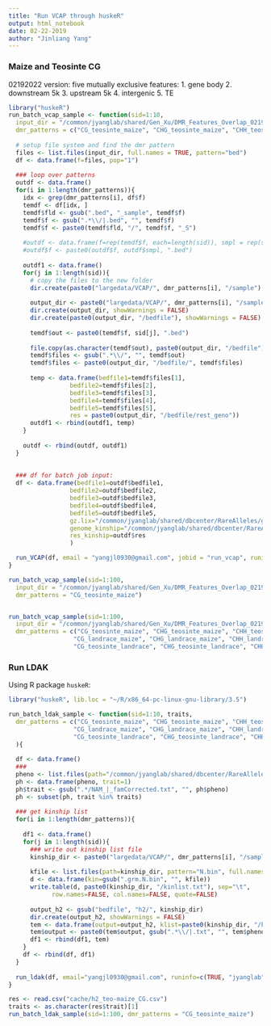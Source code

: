 ```yaml
---
title: "Run VCAP through huskeR"
output: html_notebook
date: 02-22-2019
author: "Jinliang Yang"
---
```



### Maize and Teosinte CG

02192022 version:
five mutually exclusive features:
1. gene body
2. downstream 5k
3. upstream 5k
4. intergenic
5. TE

```r


library("huskeR")
run_batch_vcap_sample <- function(sid=1:10,
  input_dir = "/common/jyanglab/shared/Gen_Xu/DMR_Features_Overlap_02192022",
  dmr_patterns = c("CG_teosinte_maize", "CHG_teosinte_maize", "CHH_teosinte_maize",)){
  
  # setup file system and find the dmr pattern
  files <- list.files(input_dir, full.names = TRUE, pattern="bed")
  df <- data.frame(f=files, pop="1")
  
  ### loop over patterns
  outdf <- data.frame()
  for(i in 1:length(dmr_patterns)){
    idx <- grep(dmr_patterns[i], df$f)
    temdf <- df[idx, ]
    temdf$fld <- gsub(".bed", "_sample", temdf$f)
    temdf$f <- gsub(".*\\/|.bed", "", temdf$f)
    temdf$f <- paste0(temdf$fld, "/", temdf$f, "_S")
    
    #outdf <- data.frame(f=rep(temdf$f, each=length(sid)), smpl = rep(sid, times=nrow(temdf)))
    #outdf$f <- paste0(outdf$f, outdf$smpl, ".bed")
    
    outdf1 <- data.frame()
    for(j in 1:length(sid)){
      # copy the files to the new folder
      dir.create(paste0("largedata/VCAP/", dmr_patterns[i], "/sample"), showWarnings = FALSE)
      
      output_dir <- paste0("largedata/VCAP/", dmr_patterns[i], "/sample/S", sid[j])
      dir.create(output_dir, showWarnings = FALSE)
      dir.create(paste0(output_dir, "/bedfile"), showWarnings = FALSE)
      
      temdf$out <- paste0(temdf$f, sid[j], ".bed")
      
      file.copy(as.character(temdf$out), paste0(output_dir, "/bedfile"))
      temdf$files <- gsub(".*\\/", "", temdf$out)
      temdf$files <- paste0(output_dir, "/bedfile/", temdf$files)
    
      temp <- data.frame(bedfile1=temdf$files[1],
                 bedfile2=temdf$files[2],
                 bedfile3=temdf$files[3],
                 bedfile4=temdf$files[4],
                 bedfile5=temdf$files[5],
                 res = paste0(output_dir, "/bedfile/rest_geno"))
      outdf1 <- rbind(outdf1, temp)
    }
    
    outdf <- rbind(outdf, outdf1)
  }
  
  
  ### df for batch job input:
  df <- data.frame(bedfile1=outdf$bedfile1,
                 bedfile2=outdf$bedfile2,
                 bedfile3=outdf$bedfile3,
                 bedfile4=outdf$bedfile4,
                 bedfile5=outdf$bedfile5,
                 gz.lix="/common/jyanglab/shared/dbcenter/RareAlleles/genomeAnnos/VCAP/genotypes/NAM/namrils_projected_hmp31_MAF02mnCnt2500.hmp.txt.gz.lix",
                 genome_kinship="/common/jyanglab/shared/dbcenter/RareAlleles/genomeAnnos/VCAP/kinship/NAM_HM31_MAF02mnCnt2500_WholeGenomeCentered_IBS_SqrMatrix.txt",
                 res_kinship=outdf$res
                 )

  run_VCAP(df, email = "yangjl0930@gmail.com", jobid = "run_vcap", runinfo = c(TRUE,"jclarke", "5", "20G", "3:00:00"))
}

run_batch_vcap_sample(sid=1:100,
  input_dir = "/common/jyanglab/shared/Gen_Xu/DMR_Features_Overlap_02192022",
  dmr_patterns = "CG_teosinte_maize")


run_batch_vcap_sample(sid=1:100,
  input_dir = "/common/jyanglab/shared/Gen_Xu/DMR_Features_Overlap_02192022",
  dmr_patterns = c("CG_teosinte_maize", "CHG_teosinte_maize", "CHH_teosinte_maize",
                  "CG_landrace_maize", "CHG_landrace_maize", "CHH_landrace_maize",
                  "CG_teosinte_landrace", "CHG_teosinte_landrace", "CHH_teosinte_landrace"))

```

### Run LDAK

Using R package `huskeR`:

```r
library("huskeR", lib.loc = "~/R/x86_64-pc-linux-gnu-library/3.5")

run_batch_ldak_sample <- function(sid=1:10, traits,
  dmr_patterns = c("CG_teosinte_maize", "CHG_teosinte_maize", "CHH_teosinte_maize",
                  "CG_landrace_maize", "CHG_landrace_maize", "CHH_landrace_maize",
                  "CG_teosinte_landrace", "CHG_teosinte_landrace", "CHH_teosinte_landrace")
  ){
  
  df <- data.frame()
  ###
  pheno <- list.files(path="/common/jyanglab/shared/dbcenter/RareAlleles/genomeAnnos/VCAP/phenotypes/NAM/familyCorrected", pattern="NAM", full.names=TRUE)
  ph <- data.frame(pheno, trait=1)
  ph$trait <- gsub(".*/NAM_|_famCorrected.txt", "", ph$pheno)
  ph <- subset(ph, trait %in% traits)
    
  ### get kinship list
  for(i in 1:length(dmr_patterns)){
    
    df1 <- data.frame()
    for(j in 1:length(sid)){
      ### write out kinship list file
      kinship_dir <- paste0("largedata/VCAP/", dmr_patterns[i], "/sample/S", j, "/bedfile")
      
      kfile <- list.files(path=kinship_dir, pattern="N.bin", full.names=TRUE)
      d <- data.frame(kin=gsub(".grm.N.bin", "", kfile))
      write.table(d, paste0(kinship_dir, "/kinlist.txt"), sep="\t", 
            row.names=FALSE, col.names=FALSE, quote=FALSE)
      
      output_h2 <- gsub("bedfile", "h2/", kinship_dir)
      dir.create(output_h2, showWarnings = FALSE)
      tem <- data.frame(output=output_h2, klist=paste0(kinship_dir, "/kinlist.txt"), pheno=pheno)
      tem$output <- paste0(tem$output, gsub(".*\\/|.txt", "", tem$pheno))
      df1 <- rbind(df1, tem)
    }
    df <- rbind(df, df1)
  }
  
  run_ldak(df, email="yangjl0930@gmail.com", runinfo=c(TRUE, "jyanglab", "2", "10G", "8:00:00"))
}

res <- read.csv("cache/h2_teo-maize_CG.csv")
traits <- as.character(res$trait)[1]
run_batch_ldak_sample(sid=1:100, dmr_patterns = "CG_teosinte_maize")

```


